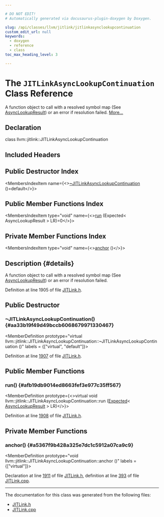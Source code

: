 ```yaml
---

# DO NOT EDIT!
# Automatically generated via docusaurus-plugin-doxygen by Doxygen.

slug: /api/classes/llvm/jitlink/jitlinkasynclookupcontinuation
custom_edit_url: null
keywords:
  - doxygen
  - reference
  - class
toc_max_heading_level: 3

---
```





# The `JITLinkAsyncLookupContinuation` Class Reference

<DoxygenPage pluginConfig={pluginConfig}>

A function object to call with a resolved symbol map (See <a href="/docs/api/namespaces/llvm/jitlink/#abc1e6c099e7e42740474d5f65c7fcd51">AsyncLookupResult</a>) or an error if resolution failed. <a href="#details">More...</a>

## Declaration

<CodeBlock>class llvm::jitlink::JITLinkAsyncLookupContinuation</CodeBlock>

## Included Headers

<IncludesList>
<IncludesListItem
  filePath="llvm/ExecutionEngine/JITLink/JITLink.h"
  permalink="/docs/api/files/include/include/llvm/include/llvm/executionengine/include/llvm/executionengine/jitlink/jitlink-h"
  isLocal="true" />
</IncludesList>

## Public Destructor Index

<MembersIndex>

<MembersIndexItem
  name={<><a href="#aa33b19f49d49bccb6068679971330467">~JITLinkAsyncLookupContinuation</a> ()=default</>}>
</MembersIndexItem>

</MembersIndex>

## Public Member Functions Index

<MembersIndex>

<MembersIndexItem
  type="void"
  name={<><a href="#afb19db9014ed8663fef3e977c35ff567">run</a> (Expected&lt; AsyncLookupResult &gt; LR)=0</>}>
</MembersIndexItem>

</MembersIndex>

## Private Member Functions Index

<MembersIndex>

<MembersIndexItem
  type="void"
  name={<><a href="#a5367f9b428a325e7dc1c5912a07ca9c9">anchor</a> ()</>}>
</MembersIndexItem>

</MembersIndex>

## Description {#details}

A function object to call with a resolved symbol map (See <a href="/docs/api/namespaces/llvm/jitlink/#abc1e6c099e7e42740474d5f65c7fcd51">AsyncLookupResult</a>) or an error if resolution failed.

Definition at line 1905 of file <a href="/docs/api/files/include/include/llvm/include/llvm/executionengine/include/llvm/executionengine/jitlink/jitlink-h">JITLink.h</a>.

<SectionDefinition>

## Public Destructor

### ~JITLinkAsyncLookupContinuation() {#aa33b19f49d49bccb6068679971330467}

<MemberDefinition
  prototype="virtual llvm::jitlink::JITLinkAsyncLookupContinuation::~JITLinkAsyncLookupContinuation ()"
  labels = {["virtual", "default"]}>

Definition at line <a href="/docs/api/files/include/include/llvm/include/llvm/executionengine/include/llvm/executionengine/jitlink/jitlink-h/#l01907">1907</a> of file <a href="/docs/api/files/include/include/llvm/include/llvm/executionengine/include/llvm/executionengine/jitlink/jitlink-h">JITLink.h</a>.
</MemberDefinition>

</SectionDefinition>

<SectionDefinition>

## Public Member Functions

### run() {#afb19db9014ed8663fef3e977c35ff567}

<MemberDefinition
  prototype={<>virtual void llvm::jitlink::JITLinkAsyncLookupContinuation::run (<a href="/docs/api/classes/llvm/expected">Expected</a>&lt; <a href="/docs/api/namespaces/llvm/jitlink/#abc1e6c099e7e42740474d5f65c7fcd51">AsyncLookupResult</a> &gt; LR)</>}>

Definition at line <a href="/docs/api/files/include/include/llvm/include/llvm/executionengine/include/llvm/executionengine/jitlink/jitlink-h/#l01908">1908</a> of file <a href="/docs/api/files/include/include/llvm/include/llvm/executionengine/include/llvm/executionengine/jitlink/jitlink-h">JITLink.h</a>.
</MemberDefinition>

</SectionDefinition>

<SectionDefinition>

## Private Member Functions

### anchor() {#a5367f9b428a325e7dc1c5912a07ca9c9}

<MemberDefinition
  prototype="void llvm::jitlink::JITLinkAsyncLookupContinuation::anchor ()"
  labels = {["virtual"]}>

Declaration at line <a href="/docs/api/files/include/include/llvm/include/llvm/executionengine/include/llvm/executionengine/jitlink/jitlink-h/#l01911">1911</a> of file <a href="/docs/api/files/include/include/llvm/include/llvm/executionengine/include/llvm/executionengine/jitlink/jitlink-h">JITLink.h</a>, definition at line <a href="/docs/api/files/lib/lib/executionengine/lib/executionengine/jitlink/jitlink-cpp/#l00393">393</a> of file <a href="/docs/api/files/lib/lib/executionengine/lib/executionengine/jitlink/jitlink-cpp">JITLink.cpp</a>.
</MemberDefinition>

</SectionDefinition>

<hr/>

The documentation for this class was generated from the following files:

<ul>
<li><a href="/docs/api/files/include/include/llvm/include/llvm/executionengine/include/llvm/executionengine/jitlink/jitlink-h">JITLink.h</a></li>
<li><a href="/docs/api/files/lib/lib/executionengine/lib/executionengine/jitlink/jitlink-cpp">JITLink.cpp</a></li>
</ul>

</DoxygenPage>
